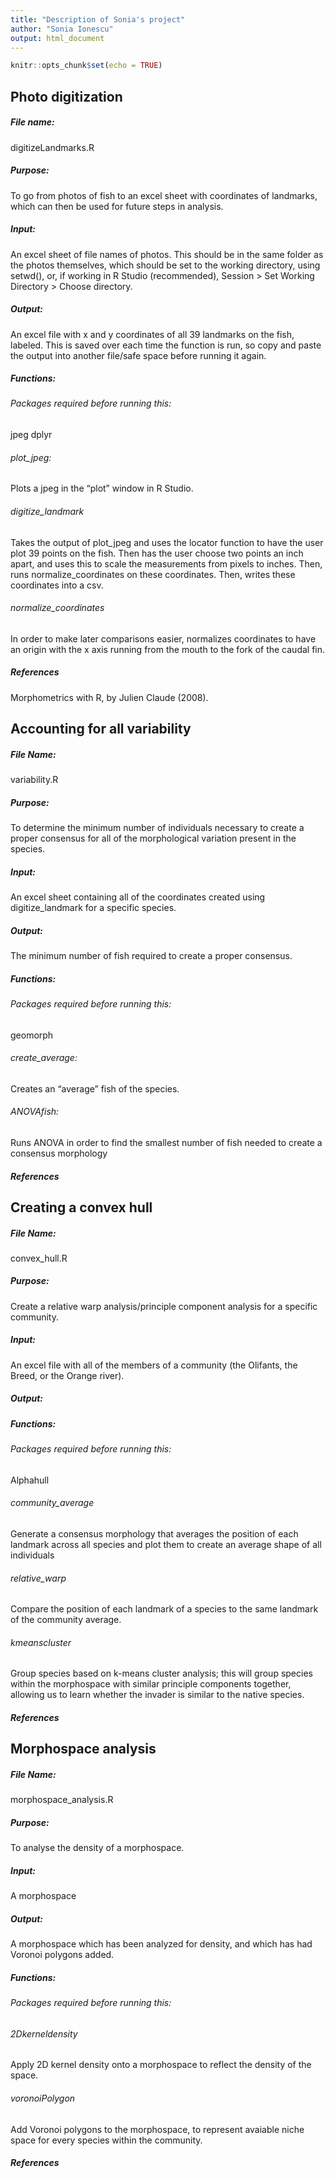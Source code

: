 ```yaml
---
title: "Description of Sonia's project"
author: "Sonia Ionescu"
output: html_document
---
```


```r
knitr::opts_chunk$set(echo = TRUE)
```

## Photo digitization
##### File name:
digitizeLandmarks.R

##### Purpose:
To go from photos of fish to an excel sheet with coordinates of landmarks, which can then be used for future steps in analysis.

##### Input:
An excel sheet of file names of photos. This should be in the same folder as the photos themselves, which should be set to the working directory, using setwd(), or, if working in R Studio (recommended), Session > Set Working Directory > Choose directory.

##### Output:
An excel file with x and y coordinates of all 39 landmarks on the fish, labeled. This is saved over each time the function is run, so copy and paste the output into another file/safe space before running it again.

##### Functions:

###### Packages required before running this:
jpeg
dplyr

###### plot_jpeg:
Plots a jpeg in the "plot" window in R Studio.

###### digitize_landmark
Takes the output of plot_jpeg and uses the locator function to have the user plot 39 points on the fish. Then has the user choose two points an inch apart, and uses this to scale the measurements from pixels to inches. Then, runs normalize_coordinates on these coordinates. Then, writes these coordinates into a csv.

###### normalize_coordinates
In order to make later comparisons easier, normalizes coordinates to have an origin with the x axis running from the mouth to the fork of the caudal fin.

##### References
Morphometrics with R, by Julien Claude (2008).

## Accounting for all variability
##### File Name:
variability.R

##### Purpose:
To determine the minimum number of individuals necessary to create a proper consensus for all of the morphological variation present in the species.

##### Input:
An excel sheet containing all of the coordinates created using digitize_landmark for a specific species.

##### Output:
The minimum number of fish required to create a proper consensus.

##### Functions:

###### Packages required before running this:
geomorph

###### create_average:
Creates an "average" fish of the species.

###### ANOVAfish:
Runs ANOVA in order to find the smallest number of fish needed to create a consensus morphology

##### References

## Creating a convex hull

##### File Name:
convex_hull.R

##### Purpose:
Create a relative warp analysis/principle component analysis for a specific community.

##### Input:
An excel file with all of the members of a community (the Olifants, the Breed, or the Orange river). 

##### Output:


##### Functions:

###### Packages required before running this:
Alphahull

###### community_average
Generate a consensus morphology that averages the position of each landmark across all species and plot them to create an average shape of all individuals

###### relative_warp
Compare the position of each landmark of a species to the same landmark of the community average. 

###### kmeanscluster
Group species based on k-means cluster analysis; this will group species within the morphospace with similar principle components together, allowing us to learn whether the invader is similar to the native species.

##### References

## Morphospace analysis

##### File Name:
morphospace_analysis.R

##### Purpose:
To analyse the density of a morphospace.

##### Input:
A morphospace

##### Output:
A morphospace which has been analyzed for density, and which has had Voronoi polygons added.

##### Functions:

###### Packages required before running this:

###### 2Dkerneldensity
Apply 2D kernel density onto a morphospace to reflect the density of the space.

###### voronoiPolygon
Add Voronoi polygons to the morphospace, to represent avaiable niche space for every species within the community.

##### References

